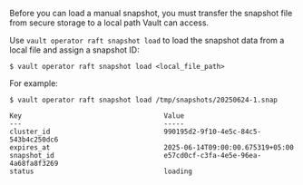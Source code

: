 Before you can load a manual snapshot, you must transfer the snapshot file from
secure storage to a local path Vault can access.

Use `vault operator raft snapshot load` to load the snapshot data from a local
file and assign a snapshot ID:

```shell-session
$ vault operator raft snapshot load <local_file_path>
```

For example:

<CodeBlockConfig hideClipboard highlight="7">

```shell-session
$ vault operator raft snapshot load /tmp/snapshots/20250624-1.snap

Key                                   Value
---                                   -----
cluster_id                            990195d2-9f10-4e5c-84c5-543b4c250dc6
expires_at                            2025-06-14T09:00:00.675319+05:00
snapshot_id                           e57cd0cf-c3fa-4e5e-96ea-4a68fa8f3269
status                                loading
```

</CodeBlockConfig>
